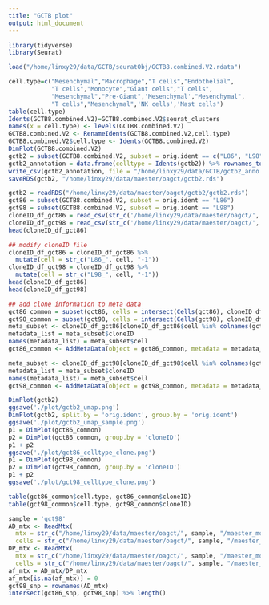```yaml
---
title: "GCTB plot"
output: html_document
---
```


```r
library(tidyverse)
library(Seurat)
```

```r
load("/home/linxy29/data/GCTB/seuratObj/GCTB8.combined.V2.rdata")
```

```r
cell.type=c("Mesenchymal","Macrophage","T cells","Endothelial",
            "T cells","Monocyte","Giant cells","T cells",
            "Mesenchymal","Pre-Giant",'Mesenchymal',"Mesenchymal",
            "T cells","Mesenchymal",'NK cells','Mast cells')
table(cell.type)
Idents(GCTB8.combined.V2)=GCTB8.combined.V2$seurat_clusters
names(x = cell.type) <- levels(GCTB8.combined.V2)
GCTB8.combined.V2 <- RenameIdents(GCTB8.combined.V2,cell.type)
GCTB8.combined.V2$cell.type <- Idents(GCTB8.combined.V2)
DimPlot(GCTB8.combined.V2)
gctb2 = subset(GCTB8.combined.V2, subset = orig.ident == c("L86", "L98"))
gctb2_annotation = data.frame(celltype = Idents(gctb2)) %>% rownames_to_column("barcode")
write_csv(gctb2_annotation, file = "/home/linxy29/data/GCTB/gctb2_anno.csv")
saveRDS(gctb2, "/home/linxy29/data/maester/oagct/gctb2.rds")
```

```r
gctb2 = readRDS("/home/linxy29/data/maester/oagct/gctb2/gctb2.rds")
gct86 = subset(GCTB8.combined.V2, subset = orig.ident == "L86")
gct98 = subset(GCTB8.combined.V2, subset = orig.ident == "L98")
cloneID_df_gct86 = read_csv(str_c('/home/linxy29/data/maester/oagct/', 'gct86', '/cloneID_df_4layers.csv'))
cloneID_df_gct98 = read_csv(str_c('/home/linxy29/data/maester/oagct/', 'gct98', '/cloneID_df_4layers.csv'))
head(cloneID_df_gct86)
```



```r
## modify cloneID file
cloneID_df_gct86 = cloneID_df_gct86 %>% 
  mutate(cell = str_c("L86_", cell, "-1"))
cloneID_df_gct98 = cloneID_df_gct98 %>% 
  mutate(cell = str_c("L98_", cell, "-1"))
head(cloneID_df_gct86)
head(cloneID_df_gct98)
```

```r
## add clone information to meta data
gct86_common = subset(gct86, cells = intersect(Cells(gct86), cloneID_df_gct86$cell))
gct98_common = subset(gct98, cells = intersect(Cells(gct98), cloneID_df_gct98$cell))
meta_subset <- cloneID_df_gct86[cloneID_df_gct86$cell %in% colnames(gct86), ]
metadata_list = meta_subset$cloneID
names(metadata_list) = meta_subset$cell
gct86_common <- AddMetaData(object = gct86_common, metadata = metadata_list, col.name = 'cloneID')

meta_subset <- cloneID_df_gct98[cloneID_df_gct98$cell %in% colnames(gct98), ]
metadata_list = meta_subset$cloneID
names(metadata_list) = meta_subset$cell
gct98_common <- AddMetaData(object = gct98_common, metadata = metadata_list, col.name = 'cloneID')
```

```r
DimPlot(gctb2)
ggsave('./plot/gctb2_umap.png')
DimPlot(gctb2, split.by = 'orig.ident', group.by = 'orig.ident')
ggsave('./plot/gctb2_umap_sample.png')
p1 = DimPlot(gct86_common)
p2 = DimPlot(gct86_common, group.by = 'cloneID')
p1 + p2
ggsave('./plot/gct86_celltype_clone.png')
p1 = DimPlot(gct98_common)
p2 = DimPlot(gct98_common, group.by = 'cloneID')
p1 + p2
ggsave('./plot/gct98_celltype_clone.png')
```

```r
table(gct86_common$cell.type, gct86_common$cloneID)
table(gct98_common$cell.type, gct98_common$cloneID)
```

```r
sample = 'gct98'
AD_mtx <- ReadMtx(
  mtx = str_c("/home/linxy29/data/maester/oagct/", sample, "/maester_mquad/passed_ad.mtx"), features = str_c("/home/linxy29/data/maester/oagct/", sample, "/maester_mquad/passed_variant_names.txt"),
  cells = str_c("/home/linxy29/data/maester/oagct/", sample, "/maester_cellSNP/cellSNP.samples.tsv"), feature.column = 1)
DP_mtx <- ReadMtx(
  mtx = str_c("/home/linxy29/data/maester/oagct/", sample, "/maester_mquad/passed_dp.mtx"), features = str_c("/home/linxy29/data/maester/oagct/", sample, "/maester_mquad/passed_variant_names.txt"),
  cells = str_c("/home/linxy29/data/maester/oagct/", sample, "/maester_cellSNP/cellSNP.samples.tsv"), feature.column = 1)
af_mtx = AD_mtx/DP_mtx
af_mtx[is.na(af_mtx)] = 0
gct98_snp = rownames(AD_mtx)
intersect(gct86_snp, gct98_snp) %>% length()
```